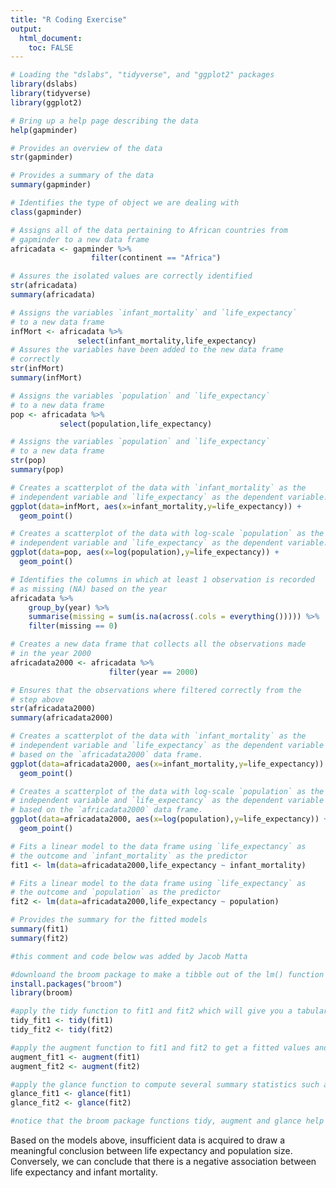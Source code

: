 ```yaml
---
title: "R Coding Exercise"
output:
  html_document:
    toc: FALSE
---
```


```r
# Loading the "dslabs", "tidyverse", and "ggplot2" packages
library(dslabs)
library(tidyverse)
library(ggplot2)

# Bring up a help page describing the data
help(gapminder)

# Provides an overview of the data
str(gapminder)

# Provides a summary of the data
summary(gapminder)

# Identifies the type of object we are dealing with
class(gapminder)

# Assigns all of the data pertaining to African countries from 
# gapminder to a new data frame
africadata <- gapminder %>%
                  filter(continent == "Africa")

# Assures the isolated values are correctly identified
str(africadata)
summary(africadata)

# Assigns the variables `infant_mortality` and `life_expectancy` 
# to a new data frame
infMort <- africadata %>%
               select(infant_mortality,life_expectancy)
# Assures the variables have been added to the new data frame
# correctly
str(infMort)
summary(infMort)

# Assigns the variables `population` and `life_expectancy` 
# to a new data frame
pop <- africadata %>%
           select(population,life_expectancy)

# Assigns the variables `population` and `life_expectancy` 
# to a new data frame
str(pop)
summary(pop)
```

```r
# Creates a scatterplot of the data with `infant_mortality` as the 
# independent variable and `life_expectancy` as the dependent variable.
ggplot(data=infMort, aes(x=infant_mortality,y=life_expectancy)) +
  geom_point()
```

```r
# Creates a scatterplot of the data with log-scale `population` as the 
# independent variable and `life_expectancy` as the dependent variable.
ggplot(data=pop, aes(x=log(population),y=life_expectancy)) +
  geom_point()
```

```r
# Identifies the columns in which at least 1 observation is recorded
# as missing (NA) based on the year
africadata %>%
    group_by(year) %>%
    summarise(missing = sum(is.na(across(.cols = everything())))) %>%
    filter(missing == 0)

# Creates a new data frame that collects all the observations made 
# in the year 2000
africadata2000 <- africadata %>%
                      filter(year == 2000)

# Ensures that the observations where filtered correctly from the 
# step above
str(africadata2000)
summary(africadata2000)
```

```r
# Creates a scatterplot of the data with `infant_mortality` as the 
# independent variable and `life_expectancy` as the dependent variable
# based on the `africadata2000` data frame.
ggplot(data=africadata2000, aes(x=infant_mortality,y=life_expectancy)) +
  geom_point()
```

```r
# Creates a scatterplot of the data with log-scale `population` as the 
# independent variable and `life_expectancy` as the dependent variable 
# based on the `africadata2000` data frame.
ggplot(data=africadata2000, aes(x=log(population),y=life_expectancy)) +
  geom_point()
```

```r
# Fits a linear model to the data frame using `life_expectancy` as
# the outcome and `infant_mortality` as the predictor
fit1 <- lm(data=africadata2000,life_expectancy ~ infant_mortality)

# Fits a linear model to the data frame using `life_expectancy` as
# the outcome and `population` as the predictor
fit2 <- lm(data=africadata2000,life_expectancy ~ population)

# Provides the summary for the fitted models
summary(fit1)
summary(fit2)
```
```r
#this comment and code below was added by Jacob Matta

#downloand the broom package to make a tibble out of the lm() function
install.packages("broom")
library(broom)

#apply the tidy function to fit1 and fit2 which will give you a tabular data representation of the coefficients 
tidy_fit1 <- tidy(fit1)
tidy_fit2 <- tidy(fit2)

#apply the augment function to fit1 and fit2 to get a fitted values and residuals for each  point in the regression
augment_fit1 <- augment(fit1)
augment_fit2 <- augment(fit2)

#apply the glance function to compute several summary statistics such as R, R^2 and p-value
glance_fit1 <- glance(fit1)
glance_fit2 <- glance(fit2)

#notice that the broom package functions tidy, augment and glance help clean the lm function by turning coefficients, fitted values, residuals, and summary statistics into a tabular form
```
Based on the models above, insufficient data is acquired to draw a meaningful conclusion between life expectancy and population size. Conversely, we can conclude that there is a negative association between life expectancy and infant mortality.
